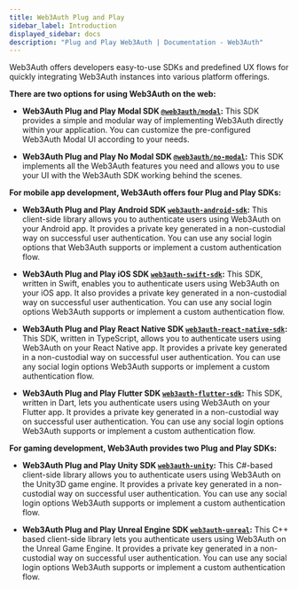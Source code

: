 ```yaml
---
title: Web3Auth Plug and Play
sidebar_label: Introduction
displayed_sidebar: docs
description: "Plug and Play Web3Auth | Documentation - Web3Auth"
---
```


Web3Auth offers developers easy-to-use SDKs and predefined UX flows for quickly integrating Web3Auth instances into various platform offerings.

**There are two options for using Web3Auth on the web:**

- **Web3Auth Plug and Play Modal SDK [`@web3auth/modal`](/sdk/web/modal/):** This SDK provides a simple and modular way of implementing Web3Auth
  directly within your application. You can customize the pre-configured Web3Auth Modal UI according to your needs.

- **Web3Auth Plug and Play No Modal SDK [`@web3auth/no-modal`](/sdk/web/no-modal):** This SDK implements all the Web3Auth features you need and allows
  you to use your UI with the Web3Auth SDK working behind the scenes.

**For mobile app development, Web3Auth offers four Plug and Play SDKs:**

- **Web3Auth Plug and Play Android SDK [`web3auth-android-sdk`](/sdk/android):** This client-side library allows you to authenticate users using
  Web3Auth on your Android app. It provides a private key generated in a non-custodial way on successful user authentication. You can use any social
  login options that Web3Auth supports or implement a custom authentication flow.

- **Web3Auth Plug and Play iOS SDK [`web3auth-swift-sdk`](/sdk/ios):** This SDK, written in Swift, enables you to authenticate users using Web3Auth on
  your iOS app. It also provides a private key generated in a non-custodial way on successful user authentication. You can use any social login
  options Web3Auth supports or implement a custom authentication flow.

- **Web3Auth Plug and Play React Native SDK [`web3auth-react-native-sdk`](/sdk/react-native):** This SDK, written in TypeScript, allows you to
  authenticate users using Web3Auth on your React Native app. It provides a private key generated in a non-custodial way on successful user
  authentication. You can use any social login options Web3Auth supports or implement a custom authentication flow.

- **Web3Auth Plug and Play Flutter SDK [`web3auth-flutter-sdk`](/sdk/flutter):** This SDK, written in Dart, lets you authenticate users using Web3Auth
  on your Flutter app. It provides a private key generated in a non-custodial way on successful user authentication. You can use any social login
  options Web3Auth supports or implement a custom authentication flow.

**For gaming development, Web3Auth provides two Plug and Play SDKs:**

- **Web3Auth Plug and Play Unity SDK [`web3auth-unity`](/sdk/unity):** This C#-based client-side library allows you to authenticate users using
  Web3Auth on the Unity3D game engine. It provides a private key generated in a non-custodial way on successful user authentication. You can use any
  social login options Web3Auth supports or implement a custom authentication flow.

- **Web3Auth Plug and Play Unreal Engine SDK [`web3auth-unreal`](/sdk/unreal):** This C++ based client-side library lets you authenticate users using
  Web3Auth on the Unreal Game Engine. It provides a private key generated in a non-custodial way on successful user authentication. You can use any
  social login options Web3Auth supports or implement a custom authentication flow.
